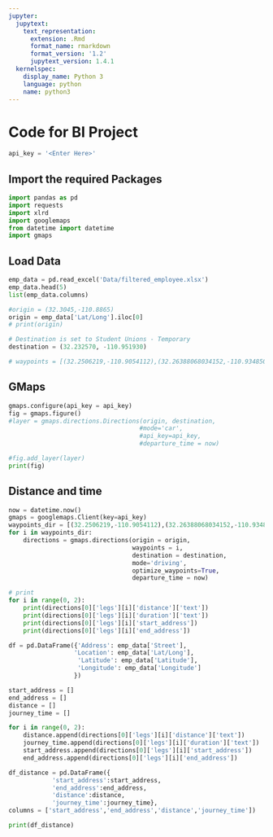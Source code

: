 ```yaml
---
jupyter:
  jupytext:
    text_representation:
      extension: .Rmd
      format_name: rmarkdown
      format_version: '1.2'
      jupytext_version: 1.4.1
  kernelspec:
    display_name: Python 3
    language: python
    name: python3
---
```


# Code for BI Project

```python
api_key = '<Enter Here>'
```

## Import the required Packages

```python
import pandas as pd
import requests
import xlrd
import googlemaps
from datetime import datetime
import gmaps
```

## Load Data

```python
emp_data = pd.read_excel('Data/filtered_employee.xlsx')
emp_data.head(5)
list(emp_data.columns)
```

```python
#origin = (32.3045,-110.8865)
origin = emp_data['Lat/Long'].iloc[0]
# print(origin) 

# Destination is set to Student Unions - Temporary
destination = (32.232570, -110.951930)

# waypoints = [(32.2506219,-110.9054112),(32.26388068034152,-110.93485054294074),etc]
```

## GMaps

```python
gmaps.configure(api_key = api_key)
fig = gmaps.figure()
#layer = gmaps.directions.Directions(origin, destination, 
                                    #mode='car',
                                    #api_key=api_key,
                                    #departure_time = now)

#fig.add_layer(layer)
print(fig)
```

## Distance and time 

```python
now = datetime.now()
gmaps = googlemaps.Client(key=api_key)
waypoints_dir = [(32.2506219,-110.9054112),(32.26388068034152,-110.93485054294074)]
for i in waypoints_dir:
    directions = gmaps.directions(origin = origin,
                                  waypoints = i,
                                  destination = destination,
                                  mode='driving',
                                  optimize_waypoints=True,
                                  departure_time = now)
```

```python
# print
for i in range(0, 2):
    print(directions[0]['legs'][i]['distance']['text'])
    print(directions[0]['legs'][i]['duration']['text'])
    print(directions[0]['legs'][i]['start_address'])
    print(directions[0]['legs'][i]['end_address'])
```

```python
df = pd.DataFrame({'Address': emp_data['Street'],
                  'Location': emp_data['Lat/Long'],
                   'Latitude': emp_data['Latitude'],
                   'Longitude': emp_data['Longitude']
                  })
```

```python
start_address = []
end_address = []
distance = []
journey_time = []

for i in range(0, 2):
    distance.append(directions[0]['legs'][i]['distance']['text'])
    journey_time.append(directions[0]['legs'][i]['duration']['text'])
    start_address.append(directions[0]['legs'][i]['start_address'])
    end_address.append(directions[0]['legs'][i]['end_address'])
```

```python
df_distance = pd.DataFrame({
            'start_address':start_address,
            'end_address':end_address,
            'distance':distance,
            'journey_time':journey_time},
columns = ['start_address','end_address','distance','journey_time'])

print(df_distance)
```

```python

```
